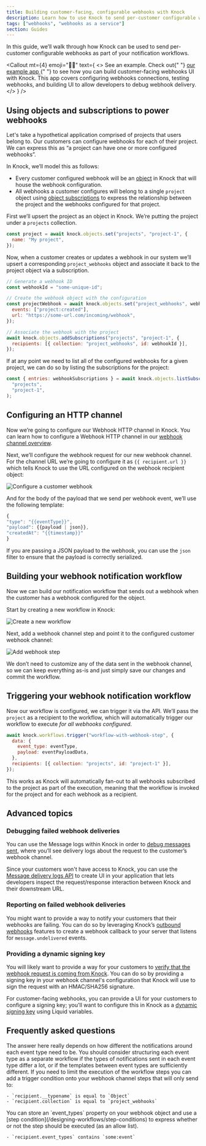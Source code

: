 ```yaml
---
title: Building customer-facing, configurable webhooks with Knock
description: Learn how to use Knock to send per-customer configurable webhooks as part of your notification workflows.
tags: ["webhooks", "webhooks as a service"]
section: Guides
---
```


In this guide, we’ll walk through how Knock can be used to send per-customer configurable webhooks as part of your notification workflows.

<Callout
  mt={4}
  emoji="👩‍💻"
  text={
    <>
      <span className="font-bold">See an example.</span> Check out{" "}
      <a
        href="https://github.com/knocklabs/customer-facing-webhooks-example"
        target="_blank"
      >
        our example app
      </a>{" "}
      to see how you can build customer-facing webhooks UI with Knock. This app
      covers configuring webhooks connections, testing webhooks, and building UI
      to allow developers to debug webhook delivery.
    </>
  }
/>
## Using objects and subscriptions to power webhooks

Let's take a hypothetical application comprised of projects that users belong to. Our customers can configure webhooks for each of their project. We can express this as “a project can have one or more configured webhooks”.

In Knock, we’ll model this as follows:

- Every customer configured webhook will be an [object](/concepts/objects) in Knock that will house the webhook configuration.
- All webhooks a customer configures will belong to a single `project` object using [object subscriptions](/concepts/subscriptions) to express the relationship between the project and the webhooks configured for that project.

First we’ll upsert the project as an object in Knock. We’re putting the project under a `projects` collection.

```js title="Upsert our project object"
const project = await knock.objects.set("projects", "project-1", {
  name: "My project",
});
```

Now, when a customer creates or updates a webhook in our system we’ll upsert a corresponding `project_webhooks` object and associate it back to the project object via a subscription.

```js title="Creating a webhook object and subscribing it to our project object"
// Generate a webhook ID
const webhookId = "some-unique-id";

// Create the webhook object with the configuration
const projectWebhook = await knock.objects.set("project_webhooks", webhookId, {
  events: ["project:created"],
  url: "https://some-url.com/incoming/webhook",
});

// Associate the webhook with the project
await knock.objects.addSubscriptions("projects", "project-1", {
  recipients: [{ collection: "project_webhooks", id: webhookId }],
});
```

If at any point we need to list all of the configured webhooks for a given project, we can do so by listing the subscriptions for the project:

```js title="List webhooks for a given project"
const { entries: webhookSubscriptions } = await knock.objects.listSubscriptions(
  "projects",
  "project-1",
);
```

## Configuring an HTTP channel

Now we’re going to configure our Webhook HTTP channel in Knock. You can learn how to configure a Webhook HTTP channel in our [webhook channel overview](/integrations/webhook/overview).

Next, we’ll configure the webhook request for our new webhook channel. For the channel URL we’re going to configure it as `{{ recipient.url }}` which tells Knock to use the URL configured on the webhook recipient object:

<Image
  className="rounded-md mx-auto border border-gray-200"
  src="/images/guides/configure-customer-webhook.png"
  alt="Configure a customer webhook"
  width={2919}
  height={1872}
/>

And for the body of the payload that we send per webhook event, we’ll use the following template:

```js title="Configure the webhook channel payload"
{
"type": "{{eventType}}",
"payload": {{payload | json}},
"createdAt": "{{timestamp}}"
}
```

If you are passing a JSON payload to the webhook, you can use the `json` filter to ensure that the payload is correctly serialized.

## Building your webhook notification workflow

Now we can build our notification workflow that sends out a webhook when the customer has a webhook configured for the object.

Start by creating a new workflow in Knock:

![Create a new workflow](/images/guides/create-workflow.png)

Next, add a webhook channel step and point it to the configured customer webhook channel:

![Add webhook step](/images/guides/add-webhook-step.png)

We don’t need to customize any of the data sent in the webhook channel, so we can keep everything as-is and just simply save our changes and commit the workflow.

## Triggering your webhook notification workflow

Now our workflow is configured, we can trigger it via the API. We’ll pass the `project` as a recipient to the workflow, which will automatically trigger our workflow to execute _for all webhooks configured_.

```js title="Trigger workflow for our project"
await knock.workflows.trigger("workflow-with-webhook-step", {
  data: {
    event_type: eventType,
    payload: eventPayloadData,
  },
  recipients: [{ collection: "projects", id: "project-1" }],
});
```

This works as Knock will automatically fan-out to all webhooks subscribed to the project as part of the execution, meaning that the workflow is invoked for the project and for each webhook as a recipient.

## Advanced topics

### Debugging failed webhook deliveries

You can use the Message logs within Knock in order to [debug messages sent](/send-notifications/debugging-workflows), where you’ll see delivery logs about the request to the customer’s webhook channel.

Since your customers won't have access to Knock, you can use the [Message delivery logs API](https://docs.knock.app/reference#get-message-delivery-logs) to create UI in your application that lets developers inspect the request/response interaction between Knock and their downstream URL.

### Reporting on failed webhook deliveries

You might want to provide a way to notify your customers that their webhooks are failing. You can do so by leveraging Knock’s [outbound webhooks](https://docs.knock.app/concepts/outbound-webhooks) features to create a webhook callback to your server that listens for `message.undelivered` events.

### Providing a dynamic signing key

You will likely want to provide a way for your customers to [verify that the webhook request is coming from Knock](/integrations/webhook/overview#securing-your-webhooks). You can do so by providing a signing key in your webhook channel's configuration that Knock will use to sign the request with an HMAC/SHA256 signature.

For customer-facing webhooks, you can provide a UI for your customers to configure a signing key; you'll want to configure this in Knock as a [dynamic signing key](/integrations/webhook/overview#using-a-dynamic-signing-key) using Liquid variables.

## Frequently asked questions

<AccordionGroup>
  <Accordion title="Should different types of webhook events be sent via separate notification workflows or a single workflow?">
    The answer here really depends on how different the notifications around each event type need to be. You should consider structuring each event type as a separate workflow if the types of notifications sent in each event type differ a lot, or if the templates between event types are sufficiently different.
  </Accordion>
  <Accordion title="How do I conditionally send only to webhook objects?">
    If you need to limit the execution of the workflow steps you can add a trigger condition onto your webhook channel steps that will only send to:

    - `recipient.__typename` is equal to `Object`
    - `recipient.collection` is equal to `project_webhooks`

  </Accordion>
  <Accordion title="How do I conditionally allow certain event types on my webhooks?">
    You can store an `event_types` property on your webhook object and use a [step condition](/designing-workflows/step-conditions) to express whether or not the step should be executed (as an allow list).

    - `recipient.event_types` contains `some:event`

  </Accordion>
</AccordionGroup>
